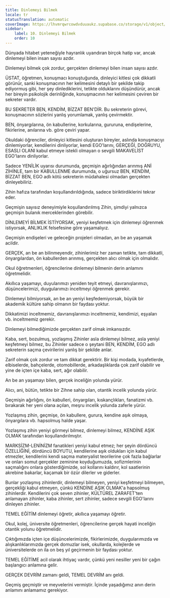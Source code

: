 ```yaml
---
title: Dinlemeyi Bilmek
locale: tr
statusTranslation: automatic
coverImage: https://lhvmrqwrcowdvduuaukz.supabase.co/storage/v1/object/public/strapi-uploads/small_cover-educacion-fundamental.webp-2d51a7828a2b1309555be27f7e2a61a0.webp
sidebar:
    label: 10. Dinlemeyi Bilmek
    order: 10
---
```

Dünyada hitabet yeteneğiyle hayranlık uyandıran birçok hatip var, ancak dinlemeyi bilen insan sayısı azdır.

Dinlemeyi bilmek çok zordur, gerçekten dinlemeyi bilen insan sayısı azdır.

ÜSTAT, öğretmen, konuşmacı konuştuğunda, dinleyici kitlesi çok dikkatli görünür, sanki konuşmacının her kelimesini detaylı bir şekilde takip ediyormuş gibi, her şey dinlediklerini, tetikte olduklarını düşündürür, ancak her bireyin psikolojik derinliğinde, konuşmacının her kelimesini çeviren bir sekreter vardır.

BU SEKRETER BEN, KENDİM, BİZZAT BEN'DİR. Bu sekreterin görevi, konuşmacının sözlerini yanlış yorumlamak, yanlış çevirmektir.

BEN, önyargılarına, ön kabullerine, korkularına, gururuna, endişelerine, fikirlerine, anılarına vb. göre çeviri yapar.

Okuldaki öğrenciler, dinleyici kitlesini oluşturan bireyler, aslında konuşmacıyı dinlemiyorlar, kendilerini dinliyorlar, kendi EGO'larını, GERÇEĞİ, DOĞRUYU, ESASLI OLANI kabul etmeye istekli olmayan o sevgili MAKAVELİST EGO'larını dinliyorlar.

Sadece YENİLİK uyarısı durumunda, geçmişin ağırlığından arınmış ANİ ZİHİNLE, tam bir KABULLENME durumunda, o uğursuz BEN, KENDİM, BİZZAT BEN, EGO adlı kötü sekreterin müdahalesi olmadan gerçekten dinleyebiliriz.

Zihin hafıza tarafından koşullandırıldığında, sadece biriktirdiklerini tekrar eder.

Geçmişin sayısız deneyimiyle koşullandırılmış Zihin, şimdiyi yalnızca geçmişin bulanık merceklerinden görebilir.

DİNLEMEYİ BİLMEK İSTİYORSAK, yeniyi keşfetmek için dinlemeyi öğrenmek istiyorsak, ANLIKLIK felsefesine göre yaşamalıyız.

Geçmişin endişeleri ve geleceğin projeleri olmadan, an be an yaşamak acildir.

GERÇEK, an be an bilinmeyendir, zihinlerimiz her zaman tetikte, tam dikkatli, önyargılardan, ön kabullerden arınmış, gerçekten alıcı olmak için olmalıdır.

Okul öğretmenleri, öğrencilerine dinlemeyi bilmenin derin anlamını öğretmelidir.

Akıllıca yaşamayı, duyularımızı yeniden teyit etmeyi, davranışlarımızı, düşüncelerimizi, duygularımızı inceltmeyi öğrenmek gerekir.

Dinlemeyi bilmiyorsak, an be an yeniyi keşfedemiyorsak, büyük bir akademik kültüre sahip olmanın bir faydası yoktur.

Dikkatimizi inceltmemiz, davranışlarımızı inceltmemiz, kendimizi, eşyaları vb. inceltmemiz gerekir.

Dinlemeyi bilmediğimizde gerçekten zarif olmak imkansızdır.

Kaba, sert, bozulmuş, yozlaşmış Zihinler asla dinlemeyi bilmez, asla yeniyi keşfetmeyi bilmez, bu Zihinler sadece o şeytani BEN, KENDİM, EGO adlı sekreterin saçma çevirilerini yanlış bir şekilde anlar.

Zarif olmak çok zordur ve tam dikkat gerektirir. Bir kişi modada, kıyafetlerde, elbiselerde, bahçelerde, otomobillerde, arkadaşlıklarda çok zarif olabilir ve yine de içten içe kaba, sert, ağır olabilir.

An be an yaşamayı bilen, gerçek inceliğin yolunda yürür.

Alıcı, ani, bütün, tetikte bir Zihne sahip olan, otantik incelik yolunda yürür.

Geçmişin ağırlığını, ön kabulleri, önyargıları, kıskançlıkları, fanatizmi vb. bırakarak her yeni olana açılan, meşru incelik yolunda zaferle yürür.

Yozlaşmış zihin, geçmişe, ön kabullere, gurura, kendine aşık olmaya, önyargılara vb. hapsolmuş halde yaşar.

Yozlaşmış zihin yeniyi görmeyi bilmez, dinlemeyi bilmez, KENDİNE AŞIK OLMAK tarafından koşullandırılmıştır.

MARKSİZM-LENİNİZM fanatikleri yeniyi kabul etmez; her şeyin dördüncü ÖZELLİĞİNİ, dördüncü BOYUTU, kendilerine aşık oldukları için kabul etmezler, kendilerini kendi saçma materyalist teorilerine çok fazla bağlarlar ve onları somut gerçekler zeminine koyduğumuzda, sofizmlerinin saçmalığını onlara gösterdiğimizde, sol kollarını kaldırır, kol saatlerinin akrebine bakarlar, kaçamak bir özür dilerler ve giderler.

Bunlar yozlaşmış zihinlerdir, dinlemeyi bilmeyen, yeniyi keşfetmeyi bilmeyen, gerçekliği kabul etmeyen, çünkü KENDİNE AŞIK OLMAK'a hapsolmuş zihinlerdir. Kendilerini çok seven zihinler, KÜLTÜREL ZARAFET'ten anlamayan zihinler, kaba zihinler, sert zihinler, sadece sevgili EGO'larını dinleyen zihinler.

TEMEL EĞİTİM dinlemeyi öğretir, akıllıca yaşamayı öğretir.

Okul, kolej, üniversite öğretmenleri, öğrencilerine gerçek hayati inceliğin otantik yolunu öğretmelidir.

Çıktığımızda içten içe düşüncelerimizde, fikirlerimizde, duygularımızda ve alışkanlıklarımızda gerçek domuzlar isek, okullarda, kolejlerde ve üniversitelerde on ila on beş yıl geçirmenin bir faydası yoktur.

TEMEL EĞİTİME acil olarak ihtiyaç vardır, çünkü yeni nesiller yeni bir çağın başlangıcı anlamına gelir.

GERÇEK DEVRİM zamanı geldi, TEMEL DEVRİM anı geldi.

Geçmiş geçmiştir ve meyvelerini vermiştir. İçinde yaşadığımız anın derin anlamını anlamamız gerekiyor.

